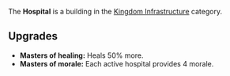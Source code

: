 {{Infobox building
| name = Hospital
| image = [[File:Hospital.png]]
| category = Kingdom Infrastructure
| cycle = 1s
| capacity = N/A
| build_cost = 280 [[Wood]]
| description = Heals your injured troops while active.
}}

The '''Hospital''' is a building in the [[Kingdom Infrastructure]] category.

== Upgrades ==
* '''Masters of healing:''' Heals 50% more.
* '''Masters of morale:''' Each active hospital provides 4 morale.